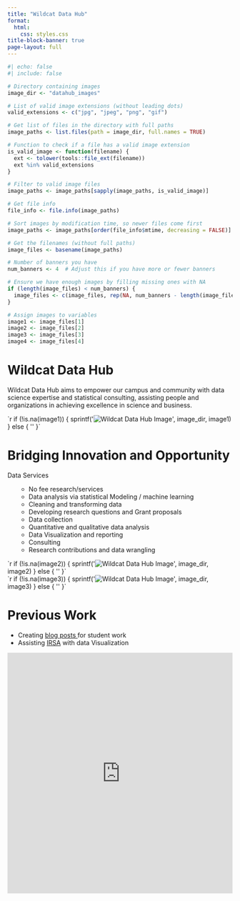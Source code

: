 ```yaml
---
title: "Wildcat Data Hub"
format: 
  html:
    css: styles.css
title-block-banner: true
page-layout: full 
---
```


```r

#| echo: false
#| include: false

# Directory containing images
image_dir <- "datahub_images"

# List of valid image extensions (without leading dots)
valid_extensions <- c("jpg", "jpeg", "png", "gif")

# Get list of files in the directory with full paths
image_paths <- list.files(path = image_dir, full.names = TRUE)

# Function to check if a file has a valid image extension
is_valid_image <- function(filename) {
  ext <- tolower(tools::file_ext(filename))
  ext %in% valid_extensions
}

# Filter to valid image files
image_paths <- image_paths[sapply(image_paths, is_valid_image)]

# Get file info
file_info <- file.info(image_paths)

# Sort images by modification time, so newer files come first
image_paths <- image_paths[order(file_info$mtime, decreasing = FALSE)]

# Get the filenames (without full paths)
image_files <- basename(image_paths)

# Number of banners you have
num_banners <- 4  # Adjust this if you have more or fewer banners

# Ensure we have enough images by filling missing ones with NA
if (length(image_files) < num_banners) {
  image_files <- c(image_files, rep(NA, num_banners - length(image_files)))
}

# Assign images to variables
image1 <- image_files[1]
image2 <- image_files[2]
image3 <- image_files[3]
image4 <- image_files[4]

```

```{=html}
<!-- Banner 1 -->
<div class="banner">
  <!-- Left Side: Text Description -->
  <div class="left">
    <h1>Wildcat Data Hub</h1>
    <p>Wildcat Data Hub aims to empower our campus and community with data science expertise and statistical consulting, assisting people and organizations in achieving excellence in science and business.</p>
  </div>
  <!-- Right Side: Image -->
  <div class="right">
    <div class="image">
      `r if (!is.na(image1)) { sprintf('<img src="%s/%s" alt="Wildcat Data Hub Image">', image_dir, image1) } else { '' }`
    </div> 
  </div> 
</div>

<!-- Banner 2 with Blue Background -->
<div class="banner banner--blue">
  <!-- Left Side: Text Description -->
  <div class="left">
    <h1>Bridging Innovation and Opportunity</h1>
    <p>Data Services</p>
    <ul>
      <ul>
        <li>No fee research/services</li>
        <li>Data analysis via statistical Modeling / machine learning</li>
        <li>Cleaning and transforming data</li>
        <li>Developing research questions and Grant proposals</li>
        <li>Data collection</li>
        <li>Quantitative and qualitative data analysis</li>
        <li>Data Visualization and reporting</li>
        <li>Consulting</li>
        <li>Research contributions and data wrangling</li>
      </ul>
      
    </ul>
  </div>
  <!-- Right Side: Image -->
  <div class="right">
    <div class="image">
      `r if (!is.na(image2)) { sprintf('<img src="%s/%s" alt="Wildcat Data Hub Image">', image_dir, image2) } else { '' }`
    </div> 
  </div> 
</div>

<!-- Banner 3 with Reversed Layout -->
<div class="banner banner--reverse banner--light">
  <!-- Left Side: Image -->
  <div class="left">
    <div class="image">
      `r if (!is.na(image3)) { sprintf('<img src="%s/%s" alt="Wildcat Data Hub Image">', image_dir, image3) } else { '' }`
    </div> 
  </div>
  <!-- Right Side: Text Description -->
  <div class="right">
    <h1>Previous Work</h1>
    <ul>
      <li> Creating <a href="../projects.qmd"> blog posts </a> for student work </li>
      <li> Assisting <a href="https://www.csuchico.edu/ir/" target="_blank">IRSA</a> with data Visualization </li>
    </ul>
  </div>
</div>

<!-- Banner 4 -->
<div class="banner banner--light">
  <!-- Left Side: Form -->
  <div class="left">
     <iframe
      id="JotFormIFrame-241545296222152"
      title="Wildcat Data Hub Client Intake Form"
      onload="window.parent.scrollTo(0,0)"
      allowtransparency="true"
      allow="geolocation; microphone; camera; fullscreen"
      src="https://form.jotform.com/241545296222152"
      frameborder="0"
      style="min-width:100%;max-width:100%;height:539px;border:none;"
      scrolling="yes"
    >
  </div>
  <!-- Right Side: Image -->
  <div class="right">
    <div class="image">
      `r if (!is.na(image4)) { sprintf('<img src="%s/%s" alt="Wildcat Data Hub Image">', image_dir, image4) } else { '' }`
    </div> 
  </div> 
</div>
```
```{=html}
<script src='https://cdn.jotfor.ms/s/umd/latest/for-form-embed-handler.js'></script>
    <script>window.jotformEmbedHandler("iframe[id='JotFormIFrame-241545296222152']", "https://form.jotform.com/")</script>
```